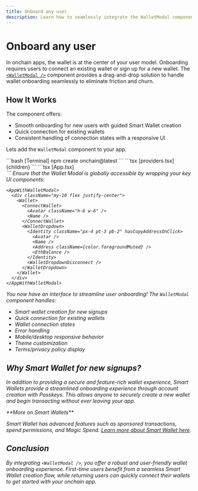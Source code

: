 ```yaml
---
title: Onboard any user
description: Learn how to seamlessly integrate the WalletModal component from OnchainKit to rapidly onboard new users with a smart wallet experience.
---
```



# Onboard any user

In onchain apps, the wallet is at the center of your user model. Onboarding requires users to connect an existing wallet or sign up for a new wallet. The [`<WalletModal />`](/builderkits/onchainkit/wallet/wallet-modal) component provides a drag-and-drop solution to handle wallet onboarding seamlessly to eliminate friction and churn.

## How It Works

The component offers:

- Smooth onboarding for new users with guided Smart Wallet creation
- Quick connection for existing wallets
- Consistent handling of connection states with a responsive UI

Lets add the `WalletModal` component to your app.

<Steps>
  <Step title="Create a new OnchainKit app">
  ```bash [Terminal]
  npm create onchain@latest
  ```
  </Step>
  <Step title="Configure the OnchainKitProvider with modal settings">
  ```tsx [providers.tsx]
  <OnchainKitProvider
    apiKey={process.env.ONCHAINKIT_API_KEY}
    chain={base}
    config={{
      appearance: {
        name: 'Your App Name',        // Displayed in modal header
        logo: 'https://your-logo.com',// Displayed in modal header
        mode: 'auto',                 // 'light' | 'dark' | 'auto'
        theme: 'default',             // 'default' or custom theme
      },
      // configure the wallet modal below
      wallet: {
        display: 'modal',
        termsUrl: 'https://...',
        privacyUrl: 'https://...',
      },
    }}
  >
    {children}
  </OnchainKitProvider>
  ```
  </Step>
  <Step title="Add the <Wallet/> component">
  ```tsx [App.tsx]
  <Wallet>
    <ConnectWallet>
      <Avatar className="h-6 w-6" />
      <Name />
    </ConnectWallet>
    <WalletDropdown>
      <Identity className="px-4 pt-3 pb-2" hasCopyAddressOnClick>
        <Avatar />
        <Name />
        <Address />
        <EthBalance />
      </Identity>
      <WalletDropdownDisconnect />
    </WalletDropdown>
  </Wallet>
  ```
  </Step>
  <Step title="Wrap with Wallet Modal Context">
  Ensure that the Wallet Modal is globally accessible by wrapping your key UI components:

  ```tsx
  <AppWithWalletModal>
    <div className="my-10 flex justify-center">
      <Wallet>
        <ConnectWallet>
          <Avatar className="h-6 w-6" />
          <Name />
        </ConnectWallet>
        <WalletDropdown>
          <Identity className="px-4 pt-3 pb-2" hasCopyAddressOnClick>
            <Avatar />
            <Name />
            <Address className={color.foregroundMuted} />
            <EthBalance />
          </Identity>
          <WalletDropdownDisconnect />
        </WalletDropdown>
      </Wallet>
    </div>
  </AppWithWalletModal>
  ```
  </Step>
</Steps>

<AppWithWalletModal>
  <div className="my-10 flex justify-center">
    <Wallet>
      <ConnectWallet>
        <Avatar className="h-6 w-6" />
        <Name />
      </ConnectWallet>
      <WalletDropdown>
        <Identity className="px-4 pt-3 pb-2" hasCopyAddressOnClick>
          <Avatar />
          <Name />
          <Address className={color.foregroundMuted} />
          <EthBalance />
        </Identity>
        <WalletDropdownDisconnect />
      </WalletDropdown>
    </Wallet>
  </div>
</AppWithWalletModal>

You now have an interface to streamline user onboarding! The `WalletModal` component handles:

- Smart wallet creation for new signups
- Quick connection for existing wallets
- Wallet connection states
- Error handling
- Mobile/desktop responsive behavior
- Theme customization
- Terms/privacy policy display

## Why Smart Wallet for new signups?

In addition to providing a secure and feature-rich wallet experience, Smart Wallets provide a streamlined onboarding experience through account creation with Passkeys. This allows anyone to securely create a new wallet and begin transacting without ever leaving your app.

<Note>
**More on Smart Wallets**

Smart Wallet has advanced features such as sponsored transactions, spend permissions, and Magic Spend. [Learn more about Smart Wallet here](/identity/smart-wallet/quickstart/).
</Note>


## Conclusion

By integrating `<WalletModal />`, you offer a robust and user-friendly wallet onboarding experience. First-time users benefit from a seamless Smart Wallet creation flow, while returning users can quickly connect their wallets to get started with your onchain app.
